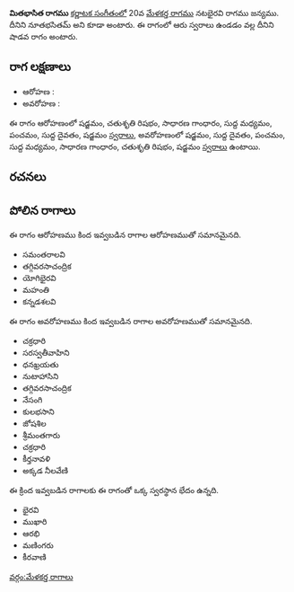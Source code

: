 {{Infobox ragam
	| name          	= మితభాసిత
	| synonym	    	= నూతభసితమ్
	| mela          	= 
	| chakra        	= 
	| janaka        	= 
	| type          	= శాడవ
	| arohanam      	= {{svaraC|S|R2|G2|M1|P|D1|S'}} 
	| avarohanam    	= {{svaraC|S'|D1|P|M1|G2|R2|S}}
	| jeeva         	=
	| chhaya        	=
	| nyasa         	=
	| vishesha      	= 
	| equivalent  		= 
}}
{{కర్ణాటక సంగీత రాగాలు}}
'''మితభాసిత రాగము''' [[కర్ణాటక సంగీతం]]లో 20వ [[మేళకర్త రాగము]] నటభైరవి రాగము జన్యము. దీనిని నూతభసితమ్ అని కూడా అంటారు. ఈ రాగంలో ఆరు స్వరాలు ఉండడం వల్ల దీనిని షాడవ రాగం అంటారు.


==రాగ లక్షణాలు==


* ఆరోహణ : {{svaraC|S|R2|G2|M1|P|D1|S'}} 
* అవరోహణ : {{svaraC|S'|D1|P|M1|G2|R2|S}}

ఈ రాగం ఆరోహణంలో షడ్జమం, చతుశృతి రిషభం, సాధారణ గాంధారం, సుద్ద మధ్యమం, పంచమం, సుద్ద దైవతం, షడ్జమం [[స్వరాలు]], అవరోహణంలో షడ్జమం, సుద్ద దైవతం, పంచమం, సుద్ద మధ్యమం, సాధారణ గాంధారం, చతుశృతి రిషభం, షడ్జమం [[స్వరాలు]] ఉంటాయి.

==రచనలు==



==పోలిన రాగాలు==
ఈ రాగం ఆరోహణము కింద ఇవ్వబడిన రాగాల ఆరోహణముతో సమానమైనది.
* సమంతరాలవి
* తగ్గివరసాచంద్రిక
* యోగిభైరవి
* మహంతి
* కన్నడశలవి

ఈ రాగం అవరోహణము కింద ఇవ్వబడిన రాగాల అవరోహణముతో సమానమైనది.
* చక్రధారి
* సరస్వతీవాహిని
* ధనఖ్రయతు
* నుటాహాసిని
* తగ్గివరసాచంద్రిక
* నేసంగి
* కులభసాని
* జోషశిల
* శ్రీమంతగారు
* చక్రధారి
* కీర్తనావళి
* అక్కడ నీలవేణి

ఈ క్రింద ఇవ్వబడిన రాగాలకు ఈ రాగంతో ఒక్క స్వరస్థాన భేదం ఉన్నది.
* భైరవి
* ముఖారి
* ఆరభి
* మణింగరు
* కీరవాణి



[[వర్గం:మేళకర్త రాగాలు]]